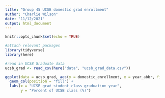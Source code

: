 ```yaml
---
title: "Group 45 UCSB domestic grad enrollment"
author: "Charlie Wilson"
date: "11/12/2021"
output: html_document
---
```


```r
knitr::opts_chunk$set(echo = TRUE)

#attach relevant packages
library(tidyverse)
library(here)
```

```r
#read in UCSB Graduate data
ucsb_grad <- read_csv(here("data", "ucsb_grad_data.csv"))
```

```r
ggplot(data = ucsb_grad, aes(y = domestic_enrollment, x = year_abbr, fill = ethnicity)) +
  geom_col(position = "fill") +
  labs(x = "UCSB grad student class graduation year",
       y = "Percent of UCSB class (%)")
```

